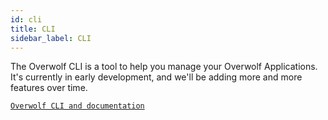 ```yaml
---
id: cli
title: CLI
sidebar_label: CLI
---
```


The Overwolf CLI is a tool to help you manage your Overwolf Applications. It's currently in early development, and we'll be adding more and more features over time.

[`Overwolf CLI and documentation`](https://www.npmjs.com/package/@overwolf/ow-cli)
